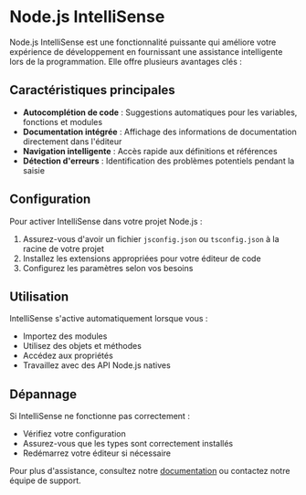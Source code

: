 # Node.js IntelliSense

Node.js IntelliSense est une fonctionnalité puissante qui améliore votre expérience de développement en fournissant une assistance intelligente lors de la programmation. Elle offre plusieurs avantages clés :

## Caractéristiques principales

- **Autocomplétion de code** : Suggestions automatiques pour les variables, fonctions et modules
- **Documentation intégrée** : Affichage des informations de documentation directement dans l'éditeur
- **Navigation intelligente** : Accès rapide aux définitions et références
- **Détection d'erreurs** : Identification des problèmes potentiels pendant la saisie

## Configuration

Pour activer IntelliSense dans votre projet Node.js :

1. Assurez-vous d'avoir un fichier `jsconfig.json` ou `tsconfig.json` à la racine de votre projet
2. Installez les extensions appropriées pour votre éditeur de code
3. Configurez les paramètres selon vos besoins

## Utilisation

IntelliSense s'active automatiquement lorsque vous :
- Importez des modules
- Utilisez des objets et méthodes
- Accédez aux propriétés
- Travaillez avec des API Node.js natives

## Dépannage

Si IntelliSense ne fonctionne pas correctement :
- Vérifiez votre configuration
- Assurez-vous que les types sont correctement installés
- Redémarrez votre éditeur si nécessaire

Pour plus d'assistance, consultez notre [documentation](https://docs.sourcegraph.com) ou contactez notre équipe de support.
